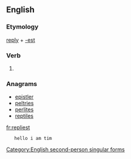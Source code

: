 ==English==

===Etymology===
[[reply]] + [[-est]]

===Verb===
{{en-verb form}}

# {{archaic}} {{form of|Second-person singular simple present form|reply}}

===Anagrams===
* [[epistler#English|epistler]]
* [[peltries#English|peltries]]
* [[perlites#English|perlites]]
* [[reptiles#English|reptiles]]

[[Category:English second-person singular forms]]

[[fr:repliest]]
    hello i am tim